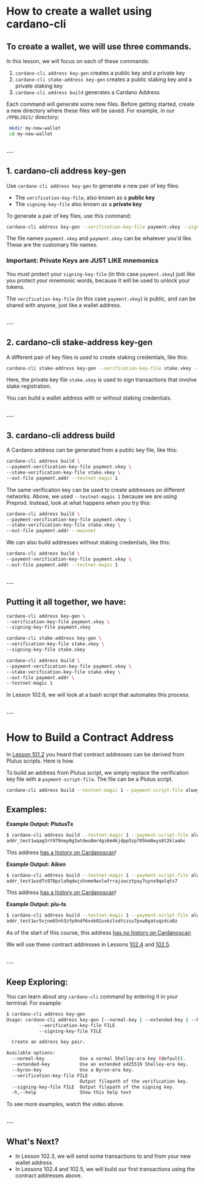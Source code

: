 # How to create a wallet using cardano-cli

## To create a wallet, we will use three commands.
In this lesson, we will focus on each of these commands:
1. `cardano-cli address key-gen` creates a public key and a private key
2. `cardano-cli stake-address key-gen` creates a public staking key and a private staking key
3. `cardano-cli address build` generates a Cardano Address

Each command will generate some new files. Before getting started, create a new directory where these files will be saved. For example, in our `/PPBL2023/` directory:
```bash
 mkdir my-new-wallet
 cd my-new-wallet
```

<br />
---

## 1. cardano-cli address key-gen
Use `cardano-cli address key-gen` to generate a new pair of key files:
- The `verification-key-file`, also known as a **public key**
- The `signing-key-file` also known as a **private key**

To generate a pair of key files, use this command:
```bash
cardano-cli address key-gen --verification-key-file payment.vkey --signing-key-file payment.skey
```

The file names `payment.vkey` and `payment.skey` can be whatever you'd like. These are the customary file names.

### Important: Private Keys are JUST LIKE mnemonics

You must protect your `signing-key-file` (in this case `payment.skey`) just like you protect your mnemonic words, because it will be used to unlock your tokens.

The `verification-key-file` (in this case `payment.vkey`) is public, and can be shared with anyone, just like a wallet address.


<br />
---

## 2. cardano-cli stake-address key-gen
A different pair of key files is used to create staking credentials, like this:

```bash
cardano-cli stake-address key-gen --verification-key-file stake.vkey --signing-key-file stake.skey
```

Here, the private key file `stake.skey` is used to sign transactions that involve stake registration.

You can build a wallet address with or without staking credentials.

<br />
---

## 3. cardano-cli address build
A Cardano address can be generated from a public key file, like this:

```bash
cardano-cli address build \
--payment-verification-key-file payment.vkey \
--stake-verification-key-file stake.vkey \
--out-file payment.addr --testnet-magic 1
```

The same verification key can be used to create addresses on different networks. Above, we used `--testnet-magic 1` because we are using Preprod. Instead, look at what happens when you try this:
```bash
cardano-cli address build \
--payment-verification-key-file payment.vkey \
--stake-verification-key-file stake.vkey \
--out-file payment.addr --mainnet
```

We can also build addresses without staking credentials, like this:

```bash
cardano-cli address build \
--payment-verification-key-file payment.vkey \
--out-file payment.addr --testnet-magic 1
```



<br />
---

## Putting it all together, we have:
```bash
cardano-cli address key-gen \
--verification-key-file payment.vkey \
--signing-key-file payment.skey

cardano-cli stake-address key-gen \
--verification-key-file stake.vkey \
--signing-key-file stake.skey

cardano-cli address build \
--payment-verification-key-file payment.vkey \
--stake-verification-key-file stake.vkey \
--out-file payment.addr \
--testnet-magic 1
```

In Lesson 102.6, we will look at a bash script that automates this process.

<br />
---

# How to Build a Contract Address

In [Lesson 101.2](/modules/101/1012) you heard that contract addresses can be derived from Plutus scripts. Here is how.

To build an address from Plutus script, we simply replace the verification key file with a `payment-script-file`. The file can be a Plutus script.

```bash
cardano-cli address build --testnet-magic 1 --payment-script-file always-succeeds.plutus
```

## Examples:

**Example Output: PlutusTx**
```bash
$ cardano-cli address build --testnet-magic 1 --payment-script-file always-succeeds-plutusTx.plutus
addr_test1wqag3rt979nep9g2wtdwu8mr4gz6m4kjdpp5zp705km8wys6t2klaabc
```

This address [has a history on Cardanoscan](https://preprod.cardanoscan.io/address/addr_test1wqag3rt979nep9g2wtdwu8mr4gz6m4kjdpp5zp705km8wys6t2kla)!


**Example Output: Aiken**
```bash
$ cardano-cli address build --testnet-magic 1 --payment-script-file always-succeeds-aiken.plutus
addr_test1wzd7s978pzla9qdwjshnme9wvlwfrrajzwcztpay7uynx9qalqts7
```

This address [has a history on Cardanoscan](https://preprod.cardanoscan.io/address/addr_test1wzd7s978pzla9qdwjshnme9wvlwfrrajzwcztpay7uynx9qalqts7)!

**Example Output: plu-ts**
```bash
$ cardano-cli address build --testnet-magic 1 --payment-script-file always-succeeds-plu-ts.plutus
addr_test1wr5vjne65nh3zfp9ndf6xnk02uxkzlsdtczsu7pxw8gatuqzdca8z
```
As of the start of this course, this address [has no history on Cardanoscan](https://preprod.cardanoscan.io/address/addr_test1wr5vjne65nh3zfp9ndf6xnk02uxkzlsdtczsu7pxw8gatuqzdca8z)

We will use these contract addresses in Lessons [102.4](/modules/102/1024) and [102.5](/modules/102/1025).

<br />
---


## Keep Exploring:
You can learn about any `cardano-cli` command by entering it in your terminal. For example:

```bash
$ cardano-cli address key-gen
Usage: cardano-cli address key-gen [--normal-key | --extended-key | --byron-key]
            --verification-key-file FILE
            --signing-key-file FILE

  Create an address key pair.

Available options:
  --normal-key             Use a normal Shelley-era key (default).
  --extended-key           Use an extended ed25519 Shelley-era key.
  --byron-key              Use a Byron-era key.
  --verification-key-file FILE
                           Output filepath of the verification key.
  --signing-key-file FILE  Output filepath of the signing key.
  -h,--help                Show this help text

```

To see more examples, watch the video above.

<br />
---

## What's Next?

- In Lesson 102.3, we will send some transactions to and from your new wallet address.
- In Lessons 102.4 and 102.5, we will build our first transactions using the contract addresses above.

